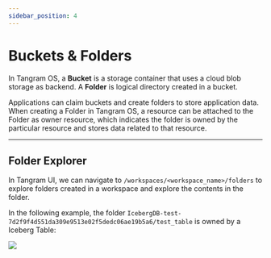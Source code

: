 ```yaml
---
sidebar_position: 4
---
```


# Buckets & Folders

In Tangram OS, a **Bucket** is a storage container that uses a cloud blob storage as backend. A **Folder** is logical directory created in a bucket.

Applications can claim buckets and create folders to store application data. When creating a Folder in Tangram OS, a resource can be attached to the Folder as owner resource,
which indicates the folder is owned by the particular resource and stores data related to that resource.

---

## Folder Explorer

In Tangram UI, we can navigate to `/workspaces/<workspace_name>/folders` to explore folders created in a workspace and explore the contents in the folder.

In the following example, the folder `IcebergDB-test-7d2f9f4d551da309e9513e02f5dedc06ae19b5a6/test_table` is owned by a Iceberg Table:

<div style={{ display: "flex", justifyContent: "center" }}>
  <img src={FolderExplorer}  />
</div>



